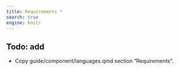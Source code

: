 ```yaml
---
title: Requirements *
search: true
engine: knitr
---
```


## Todo: add

* Copy guide/component/languages.qmd section "Requirements".